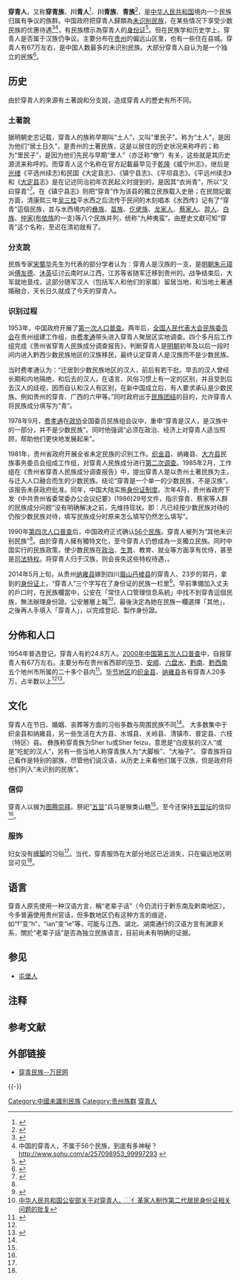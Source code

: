'''穿青人'''，又称'''穿青族'''、'''川青人'''<ref name="a1">{{cite web |url=http://www.seac.gov.cn/gjmw/zt/2010-09-20/1284970621835222.htm |archive-url=https://web.archive.org/web/20160306190607/http://www.seac.gov.cn/gjmw/zt/2010-09-20/1284970621835222.htm |title=穿青人服饰 |publisher=中华人民共和国国家民族事务委员会网站 来源：贵州民族文化宫 |author= |date=2010-09-20 |archive-date=2016-03-06 |accessdate=2018-03-01 |language=Zh-hans |deadurl=yes }}</ref>、'''川青族'''、'''青族'''<ref>{{cite web|url=http://news.163.com/14/0508/15/9RNVGTCH0001124J.html|title=56个民族之外"穿青人"民族获认可 被写上身份证|publisher=[[网易|网易]]|date=2014年5月8日|accessdate=2014年5月8日|archive-url=https://web.archive.org/web/20140508171434/http://news.163.com/14/0508/15/9RNVGTCH0001124J.html|archive-date=2014年5月8日|dead-url=yes}}</ref>，是[[中华人民共和国|中华人民共和国]]境内一个民族归属有争议的族群。中国政府把穿青人歸類為[[中国未识别民族|未识别民族]]，在某些情况下享受少数民族的优惠待遇<ref>{{cite web|url=http://politics1.people.com.cn/n/2014/0508/c1001-24993941.html|title=国家民委:近期未确认新的民族 现有民族仍是56个|access-date=2015-09-21|archive-url=https://web.archive.org/web/20160304081039/http://politics1.people.com.cn/n/2014/0508/c1001-24993941.html|archive-date=2016-03-04|dead-url=yes}}</ref><ref>中国的穿青人，不属于56个民族，到底有多神秘？
http://www.sohu.com/a/257098953_99997293 {{Wayback|url=http://www.sohu.com/a/257098953_99997293 |date=20190611194732 }}</ref>，有民族標示為穿青人的[[身份证|身份证]]<ref>{{cite web|url=http://news.qq.com/a/20140508/016661.htm|title=56个民族之外“穿青人”获认可 首次写进身份证|access-date=2015-09-21|archive-date=2019-06-29|archive-url=https://web.archive.org/web/20190629081804/https://news.qq.com/a/20140508/016661.htm|dead-url=no}}</ref>。但在民族学和历史学上，穿青人是否属于汉族仍争议。主要分布在[[贵州|贵州]]的偏远山区里，也有一些住在县城。穿青人有67万左右，是中国人数最多的未识别民族。大部分穿青人自认为是一个独立的民族<ref >{{cite web|url=http://finance.gucheng.com/201405/2715249.shtml|title=穿青人是什么族？ 一个宁愿死也不肯变成他族的民族|access-date=2015-09-21|archive-date=2018-06-18|archive-url=https://web.archive.org/web/20180618125917/https://finance.gucheng.com/201405/2715249.shtml|dead-url=no}}</ref>。

== 历史 ==
由於穿青人的來源有土著說和分支說，造成穿青人的歷史有所不同。

===土著說===
据明朝史志记载，穿青人的族称早期叫“土人”，又叫“里民子”。称为“土人”，是因为他们“居土日久”，是贵州的土著民族，这是以居住的历史状况来称呼的；称为“里民子”，是因为他们先民与早期“里人”（亦泛称“僚”）有关，这些就是其历史源流来称呼的。而穿青人这个名称在官方記載最早见于[[乾隆|乾隆]]《威宁州志》，继后是[[光绪|光绪]]《平选州续志)和民国《大定县志》、《镇宁县志》、《平坝县志》。《平远州续志》和《[[大定县|大定县]]志》是在记述同治初年农民起义时提到的，是因其“衣尚青”，所以“又曰穿青”<ref>{{citeweb|url=http://www.zh5000.com/yc/xiqu/zgnx/2006/zgnx-0015.htm|title=穿青人与傩戏|publisher=中国非物质文化遗产网 资料来源：中共织金县委 织金县人民政府|author=|date=|accessdate=2010-12-01|language=Zh-hans|archive-date=2018-03-11|archive-url=https://web.archive.org/web/20180311063126/http://www.zh5000.com/yc/xiqu/zgnx/2006/zgnx-0015.htm|dead-url=no}}</ref>。在《镇宁县志》则把“穿青”作为该县的獨立民族载入史册；在民間記載方面，清康熙三年[[吴三桂|吴三桂]]平水西之后流传于民间的木刻唱本《水西传》记有了“穿青”這個民族，並与水西境内的[[彝族|彝族]]、[[苗族|苗族]]、[[仡佬族|仡佬族]]、[[龙家人|龙家人]]、[[蔡家人|蔡家人]]、[[羿人|羿人]]、[[白族|白族]]、[[仲家|仲家]]([[布依族|布依族]]的一支)等八个民族并列，统称“九种夷蛮”。由歷史文獻可知“穿青”这个名称，至迟在清初就有了。

===分支說===
民族专家[[宋蜀华|宋蜀华]]先生为代表的部分学者认为：穿青人是汉族的一支，是[[明朝|明朝]][[朱元璋|朱元璋]]派[[傅友德|傅友德]]、[[沐英|沐英]]征讨云南时从江西，江苏等省随军迁移到贵州的。战争结束后，大军就地垦戍，这部分随军汉人（包括军人和他们的家属）留居当地，和当地土著通婚融合，天长日久就成了今天的穿青人。

=== 识别过程 ===
1953年，中国政府开展了[[中华人民共和国第一次全国人口普查|第一次人口普查]]。两年后，[[全国人民代表大会民族委员会|全国人民代表大会民族委员会]]在贵州组建工作组，由[[费孝通|费孝通]]带头进入穿青人聚居区实地调查。四个多月后工作组完成《贵州省穿青人民族成分调查报告》，判断穿青人是[[明朝|明朝]]初年及以后一段时间内进入黔西少数民族地区的汉族移民，最终认定穿青人是汉族而不是少数民族。

当时费孝通认为：“迁居到少数民族地区的汉人，前后有若干批。早去的汉人曾经长期和内地隔绝，和后去的汉人，在语言、风俗习惯上有一定的区别，并且受到后去汉人的歧视，因而自认和汉人有区别，在新中国成立后，有人要求承认是少数民族。例如贵州的穿青、广西的六甲等。”同时政府出于[[民族团结|民族团结]]的目的，允许穿青人将民族成分填写为“青”。

1978年9月，[[费孝通|费孝通]]在[[中国人民政治协商会议|政协]]全国委员民族组会议中，重申“穿青是汉人，是汉族中的一部分，并不是少数民族”。同时他强调“必须在政治、经济上对穿青人适当照顾，帮助他们更快地发展起来”。

1981年，贵州省政府开展全省未定民族的识别工作。[[织金县|织金县]]、纳雍县、[[大方县|大方县]]民族事务委员会组成工作组，对穿青人民族成分进行[[民族成份恢復|第二次调查]]。1985年2月，工作组在《贵州省穿青人民族成分调查报告》中，提出穿青人是以贵州土著民族为主，与迁入人口融合而生的少数民族。结论“穿青是一个单一的少数民族，不是汉族”。该报告未获政府批准。同年，中国大陆实施[[中华人民共和国居民身份证|身份证制度]]。次年4月，贵州省政府下发《中共贵州省委常委办公会议纪要》(1986)29号文件，指示穿青、蔡家等人群的民族成分问题“没有明确解决之前，先维持现状。即：凡已经按少数民族对待的仍按少数民族对待，填写民族成分时原来怎么填写仍然怎么填写”。

1990年[[中华人民共和国第四次全国人口普查|第四次人口普查]]后，中国政府正式确认[[中华民族|56个民族]]。穿青人被列为“其他未识别民族”<ref name="a2"/>。由於穿青人擁有獨特文化，至今穿青人仍想成為一支獨立民族。同时中国实行的民族政策，使少数民族在[[民族区域自治制度|政治]]、[[计划生育政策|生育]]、教育、就业等方面享有优侍，甚至是[[两少一宽|司法特权]]。将穿青人归于汉族，则会丧失这些特权待遇，{{来源请求|但一方面优秀人才可以避免天花板效应}}。

2014年5月上旬，从贵州[[纳雍县|纳雍县]]嫁到四川[[眉山|眉山]][[丹棱县|丹棱县]]的穿青人、23岁的郭丹，拿到的[[身份证|身份证]]上，“穿青人”三个字写在了身份证的民族一栏里<ref>{{cite web |url=http://sc.ce.cn/picnews/201405/08/t20140508_1501248.shtml |language= |title=56个民族之外“穿青人”写上身份证 |publisher=中国广播网 |date=2014年5月8日 |accessdate= |deadurl=yes |archiveurl=https://archive.is/20140508133331/http://sc.ce.cn/picnews/201405/08/t20140508_1501248.shtml |archivedate=2014年5月8日 }}</ref>。早前準備加入丈夫的戶口时，在民族欄當中，公安在「常住人口管理信息系統」中找不到穿青這個民族，無法辦理身份證。公安層層上報<ref>[[s:中华人民共和国公安部关于对穿青人、⿰亻革家人制作第二代居民身份证相关问题的批复|中华人民共和国公安部关于对穿青人、⿰亻革家人制作第二代居民身份证相关问题的批复]]</ref>，最後決定為她在民族一欄選擇「其他」，之後再人手填入「穿青人」，以完成登記、製作身份證。

== 分佈和人口 ==
1954年普选登记，穿青人有約24.8万人。[[中华人民共和国第五次全国人口普查|2000年中国第五次人口普查]]中，自报穿青人有67万左右。主要分布在贵州省西部的[[毕节地区|毕节]]、[[安顺市|安顺]]、[[六盘水市|六盘水]]、[[黔南布依族苗族自治州|黔南]]、[[黔西南布依族苗族自治州|黔西南]]五个地州市所属的二十多个县内<ref name="a2">{{cite web|url=http://news.sina.com.cn/c/sd/2010-11-24/141521526235.shtml|title=贵州穿青族未被承认少数民族地位 人数近70万|publisher=新浪网 来源：南都周刊|author=周鹏、吴桂霞|date=2010年11月24日|access-date=2010-12-01|language=zh-hans|archive-date=2019-06-14|archive-url=https://web.archive.org/web/20190614114027/http://news.sina.com.cn/c/sd/2010-11-24/141521526235.shtml|dead-url=no}}</ref>。[[毕节地区|毕节地区]]的[[织金县|织金县]]、[[纳雍县|纳雍县]]各有穿青人20多万，占半数以上<ref name="a1"/><ref name="a3">{{cite web|url=http://www.gz.xinhuanet.com/zfpd/2008-08/21/content_14184513.htm|title=纳雍穿青人民俗风情|publisher=新华网 来源：中共纳雍县委宣传部|author=王景才|date=2008-08-21|accessdate=2010-12-01|language=zh-hans|dead-url=yes|archive-url=https://web.archive.org/web/20120505191455/http://www.gz.xinhuanet.com/zfpd/2008-08/21/content_14184513.htm|archive-date=2012-05-05}}</ref>。

== 文化 ==
穿青人在节日、婚姻、丧葬等方面的习俗多数与周围民族不同<ref name="a1"/>。
大多数集中于织金县和纳雍县，另一些生活在大方县、水城县、关岭县、清镇市、普定县、六枝（特区）县。 彝族称穿青族为Sher tu或Sher feizu，意思是“白皮肤的汉人”或是“吃蛇的汉人”，另有一些当地人称穿青族人为“大脚板”、“大袖子”。 穿青族将自己看作是特别的部族，尽管他们说汉语，从历史上来看他们属于汉族，但是政府将他们列入“未识别的民族”。

===信仰===
穿青人以猴为[[圖騰|图腾崇拜]]。祭祀“[[五显|五显]]”兵马是猴类山魈<ref name="a3" />。至今还保持[[五显坛|五显坛]]的信仰<ref name="a1"/>。

===服饰===
妇女没有[[缠足|缠脚]]的习俗<ref name="a3" />{{NoteTag|汉族中的[[客家人|客家人]]亦没有[[缠足|缠足]]的习俗。}}。当代，穿青服饰在大部分地区已近消失，只在偏远地区明显可见<ref name="a1" />。

== 语言 ==

穿青人原先使用一种汉语方言，稱“老辈子话”（今仍流行于黔东南及黔南地区），今多普遍使用贵州官话，但多数地区仍有这种方言的痕迹，如“f”变“h”，“ian”变“ie”等，可能与江西、湖北、湖南通行的汉语方言有渊源关系，關於“老辈子話”是否為独立民族语言，目前尚未有明确的证据。

==参见==
*[[屯堡人|屯堡人]]

== 注释 ==
{{NoteFoot}}

== 参考文献 ==
{{Reflist|32em}}

== 外部链接 ==
* [http://www.wanmin.org/minzu/chuanqing 穿青民族--万民网] {{Wayback|url=http://www.wanmin.org/minzu/chuanqing |date=20210226102321 }}

{{-}}
{{貴州族群}}
{{中华民族}}

[[Category:中國未識別民族|Category:中國未識別民族]]
[[Category:贵州族群|Category:贵州族群]]
[[Category:穿青人|]]